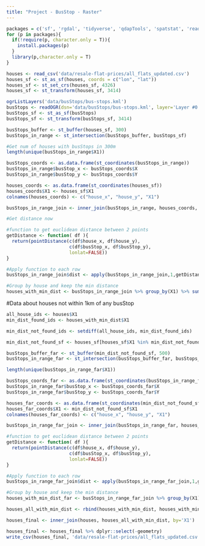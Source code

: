 ```yaml
---
title: "Project - BusStop - Raster"
---
```


```r
packages = c('sf', 'rgdal', 'tidyverse', 'qdapTools', 'spatstat', 'readr', 'raster')
for (p in packages){ 
  if(!require(p, character.only = T)){
    install.packages(p) 
  }
  library(p,character.only = T) 
}
```


```r
houses <- read_csv('data/resale-flat-prices/all_flats_updated.csv')
houses_sf <- st_as_sf(houses, coords = c("lon", "lat"))
houses_sf <- st_set_crs(houses_sf, 4326)
houses_sf <- st_transform(houses_sf, 3414)
```


```r
ogrListLayers('data/busStops/bus-stops.kml')
busStops <- readOGR(dsn='data/busStops/bus-stops.kml', layer='Layer #0')
busStops_sf <- st_as_sf(busStops)
busStops_sf <- st_transform(busStops_sf, 3414)
```

```r
busStops_buffer <- st_buffer(houses_sf, 300)
busStops_in_range <- st_intersection(busStops_buffer, busStops_sf)

#Get num of houses with busStops in 300m
length(unique(busStops_in_range$X1))

busStops_coords <- as.data.frame(st_coordinates(busStops_in_range))
busStops_in_range$busStop_x <- busStops_coords$X
busStops_in_range$busStop_y <- busStops_coords$Y

houses_coords <- as.data.frame(st_coordinates(houses_sf))
houses_coords$X1 <- houses_sf$X1
colnames(houses_coords) <- c("house_x", "house_y", "X1")

busStops_in_range_join <- inner_join(busStops_in_range, houses_coords, by="X1")
```

```r
#Get distance now

#function to get euclidean distance between 2 points
getDistance <- function( df ){
  return(pointDistance(c(df$house_x, df$house_y),           
                       c(df$busStop_x, df$busStop_y), 
                       lonlat=FALSE))
}

#Apply function to each row
busStops_in_range_join$dist <- apply(busStops_in_range_join,1,getDistance)

#Group by house and keep the min distance
houses_with_min_dist <- busStops_in_range_join %>% group_by(X1) %>% summarise(min_dist_busStop = min(dist))
``` 

#Data about houses not within 1km of any busStop
```r
all_house_ids <- houses$X1
min_dist_found_ids <- houses_with_min_dist$X1

min_dist_not_found_ids <- setdiff(all_house_ids, min_dist_found_ids)
```

```r
min_dist_not_found_sf <- houses_sf[houses_sf$X1 %in% min_dist_not_found_ids,]

busStops_buffer_far <- st_buffer(min_dist_not_found_sf, 500)
busStops_in_range_far <- st_intersection(busStops_buffer_far, busStops_sf)

length(unique(busStops_in_range_far$X1))

busStops_coords_far <- as.data.frame(st_coordinates(busStops_in_range_far))
busStops_in_range_far$busStop_x <- busStops_coords_far$X
busStops_in_range_far$busStop_y <- busStops_coords_far$Y

houses_far_coords <- as.data.frame(st_coordinates(min_dist_not_found_sf))
houses_far_coords$X1 <- min_dist_not_found_sf$X1
colnames(houses_far_coords) <- c("house_x", "house_y", "X1")

busStops_in_range_far_join <- inner_join(busStops_in_range_far, houses_far_coords, by="X1")
```

```r
#function to get euclidean distance between 2 points
getDistance <- function( df ){
  return(pointDistance(c(df$house_x, df$house_y),           
                       c(df$busStop_x, df$busStop_y), 
                       lonlat=FALSE))
}

#Apply function to each row
busStops_in_range_far_join$dist <- apply(busStops_in_range_far_join,1,getDistance)

#Group by house and keep the min distance
houses_with_min_dist_far <- busStops_in_range_far_join %>% group_by(X1) %>% summarise(min_dist_busStop = min(dist))
```

```r
houses_all_with_min_dist <- rbind(houses_with_min_dist, houses_with_min_dist_far)
```

```r
houses_final <- inner_join(houses, houses_all_with_min_dist, by='X1')

houses_final <- houses_final %>% dplyr::select(-geometry)
write_csv(houses_final, 'data/resale-flat-prices/all_flats_updated.csv')
```